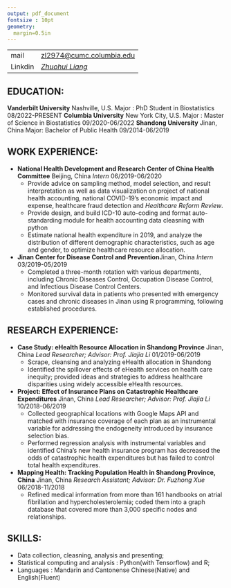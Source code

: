 ```yaml
---
output: pdf_document
fontsize : 10pt
geometry:
  margin=0.5in
---
```

\begin{center}
\begin{LARGE}
\begin{b}
ZHUOHUI LIANG
\end{b}
\end{LARGE}
\end{center}

-----------   -----------------------------------------------------------------------
mail          [zl2974@cumc.columbia.edu](mailto:<zl2974@cumc.columbia.edu>)
Linkdin       [_Zhuohui Liang_](https://www.linkedin.com/in/zhuohui-liang-123108203/)
-----------   -----------------------------------------------------------------------

## EDUCATION:
**Vanderbilt University** \hfill Nashville, U.S. \newline
  Major : PhD Student in Biostatistics \hfill 08/2022-PRESENT\newline
**Columbia University** \hfill New York City, U.S. \newline
  Major : Master of Science in Biostatistics \hfill 09/2020-06/2022\newline
**Shandong University** \hfill Jinan, China\newline
  Major: Bachelor of Public Health \hfill 09/2014-06/2019
  
## WORK EXPERIENCE:
- **National Health Development and Research Center of China Health Committee** \hfill Beijing, China \newline
  _Intern_ \hfill 06/2019-06/2020
  * Provide advice on sampling method, model selection, and result interpretation as well as data visualization on project of 
  national health accounting, national COVID-19's economic impact and expense, 
  healthcare fraud detection and _Healthcare Reform Review_.
  * Provide design, and build ICD-10 auto-coding and format auto-standarding module for 
  health accounting data cleasning with python
  * Estimate national health expenditure in 2019, and analyze the distribution of different
demographic characteristics, such as age and gender, to optimize healthcare resource allocation.

- **Jinan Center for Disease Control and Prevention**\hfill Jinan, China \newline
  _Intern_ \hfill 03/2019-05/2019
  * Completed a three-month rotation with various departments, including Chronic Diseases
Control, Occupation Disease Control, and Infectious Disease Control Centers.
  * Monitored survival data in patients who presented with emergency cases and chronic diseases
in Jinan using R programming, following established procedures.
  
## RESEARCH EXPERIENCE:
- **Case Study: eHealth Resource Allocation in Shandong Province** 
\hfill Jinan, China\newline
  _Lead Researcher; Advisor: Prof. Jiajia Li_ \hfill 01/2019-06/2019
  * Scrape, cleansing and analyzing eHealth allocation in Shandong
  * Identified the spillover effects of eHealth services on health care inequity; provided ideas and
strategies to address healthcare disparities using widely accessible eHealth resources.

- **Project: Effect of Insurance Plans on Catastrophic Healthcare Expenditures**
\hfill Jinan, China\newline
  _Lead Researcher; Advisor: Prof. Jiajia Li_ \hfill 10/2018-06/2019
  * Collected geographical locations with Google Maps API and matched with
insurance coverage of each plan as an instrumental variable for addressing the
endogeneity introduced by insurance selection bias.
  *  Performed regression analysis with instrumental variables and identified China's new health insurance program has
decreased the odds of catastrophic health expenditures but has failed to control total health
expenditures.
  
- **Mapping Health: Tracking Population Health in Shandong Province, China** 
\hfill Jinan, China\newline
_Research Assistant; Advisor: Dr. Fuzhong Xue_ \hfill 06/2018-11/2018
  * Refined medical information from more than 161 handbooks on atrial fibrillation and
hypercholesterolemia; coded them into a graph database that covered more than 3,000 specific nodes and relationships.
  
## SKILLS:
* Data collection, cleasning, analysis and presenting;
* Statistical computing and analysis : Python(with Tensorflow) and R;
* Languages : Mandarin and Cantonense Chinese(Native) and English(Fluent)